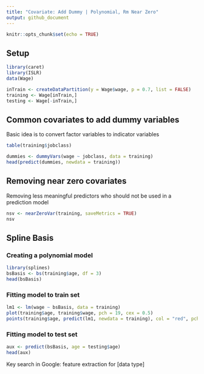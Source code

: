 ```yaml
---
title: "Covariate: Add Dummy | Polynomial, Rm Near Zero"
output: github_document
---
```


```r
knitr::opts_chunk$set(echo = TRUE)
```

## Setup

```r
library(caret)
library(ISLR)
data(Wage)
```

```r
inTrain <- createDataPartition(y = Wage$wage, p = 0.7, list = FALSE)
training <- Wage[inTrain,]
testing <- Wage[-inTrain,]
```

## Common covariates to add dummy variables

Basic idea is to convert factor variables to indicator variables

```r
table(training$jobclass)
```

```r
dummies <- dummyVars(wage ~ jobclass, data = training)
head(predict(dummies, newdata = training))
```

## Removing near zero covariates

Removing less meaningful predictors who should not be used in a prediction model

```r
nsv <- nearZeroVar(training, saveMetrics = TRUE)
nsv
```

## Spline Basis

### Creating a polynomial model

```r
library(splines)
bsBasis <- bs(training$age, df = 3)
head(bsBasis)
```

### Fitting model to train set

```r
lm1 <- lm(wage ~ bsBasis, data = training)
plot(training$age, training$wage, pch = 19, cex = 0.5)
points(training$age, predict(lm1, newdata = training), col = "red", pch = 19, cex = 0.5)
```

### Fitting model to test set

```r
aux <- predict(bsBasis, age = testing$age)
head(aux)
```

Key search in Google: feature extraction for [data type]